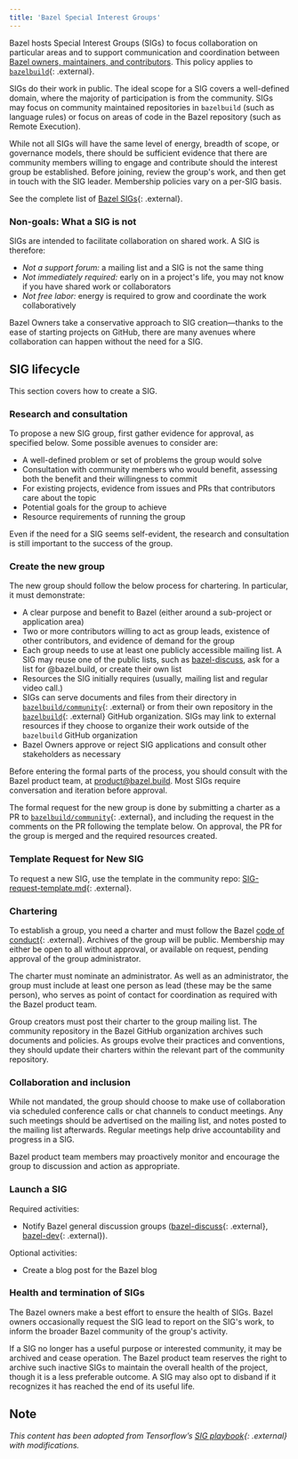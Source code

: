 ```yaml
---
title: 'Bazel Special Interest Groups'
---
```


Bazel hosts Special Interest Groups (SIGs) to focus collaboration on particular
areas and to support communication and coordination between [Bazel owners,
maintainers, and contributors](/contribute/contribution-policy). This policy
applies to [`bazelbuild`](http://github.com/bazelbuild){: .external}.

SIGs do their work in public. The ideal scope for a SIG covers a well-defined
domain, where the majority of participation is from the community. SIGs may
focus on community maintained repositories in `bazelbuild` (such as language
rules) or focus on areas of code in the Bazel repository (such as Remote
Execution).

While not all SIGs will have the same level of energy, breadth of scope, or
governance models, there should be sufficient evidence that there are community
members willing to engage and contribute should the interest group be
established. Before joining, review the group's work, and then get in touch
with the SIG leader. Membership policies vary on a per-SIG basis.

See the complete list of
[Bazel SIGs](https://github.com/bazelbuild/community/tree/master/sigs){: .external}.

### Non-goals: What a SIG is not

SIGs are intended to facilitate collaboration on shared work. A SIG is
therefore:

-   *Not a support forum:* a mailing list and a SIG is not the same thing
-   *Not immediately required:* early on in a project's life, you may not know
    if you have shared work or collaborators
-   *Not free labor:* energy is required to grow and coordinate the work
    collaboratively

Bazel Owners take a conservative approach to SIG creation—thanks to the ease of
starting projects on GitHub, there are many avenues where collaboration can
happen without the need for a SIG.

## SIG lifecycle

This section covers how to create a SIG.

### Research and consultation

To propose a new SIG group, first gather evidence for approval, as specified
below. Some possible avenues to consider are:

-   A well-defined problem or set of problems the group would solve
-   Consultation with community members who would benefit, assessing both the
    benefit and their willingness to commit
-   For existing projects, evidence from issues and PRs that contributors care
    about the topic
-   Potential goals for the group to achieve
-   Resource requirements of running the group

Even if the need for a SIG seems self-evident, the research and consultation is
still important to the success of the group.

### Create the new group

The new group should follow the below process for chartering. In particular, it
must demonstrate:

-   A clear purpose and benefit to Bazel (either around a sub-project or
    application area)
-   Two or more contributors willing to act as group leads, existence of other
    contributors, and evidence of demand for the group
-   Each group needs to use at least one publicly accessible mailing list. A SIG
    may reuse one of the public lists, such as
    [bazel-discuss](https://groups.google.com/g/bazel-discuss), ask for a list
    for @bazel.build, or create their own list
-   Resources the SIG initially requires (usually, mailing list and regular
    video call.)
-   SIGs can serve documents and files from their directory in
    [`bazelbuild/community`](https://github.com/bazelbuild/community){: .external}
    or from their own repository in the
    [`bazelbuild`](https://github.com/bazelbuild){: .external} GitHub
    organization. SIGs may link to external resources if they choose to organize
    their work outside of the `bazelbuild` GitHub organization
-   Bazel Owners approve or reject SIG applications and consult other
    stakeholders as necessary

Before entering the formal parts of the process, you should consult with
the Bazel product team, at product@bazel.build. Most SIGs require conversation
and iteration before approval.

The formal request for the new group is done by submitting a charter as a PR to
[`bazelbuild/community`](https://github.com/bazelbuild/community){: .external},
and including the request in the comments on the PR following the template
below. On approval, the PR for the group is merged and the required resources
created.

### Template Request for New SIG

To request a new SIG, use the template in the community repo:
[SIG-request-template.md](https://github.com/bazelbuild/community/blob/main/governance/SIG-request-template.md){: .external}.

### Chartering

To establish a group, you need a charter and must follow the Bazel
[code of conduct](https://github.com/bazelbuild/bazel/blob/HEAD/CODE_OF_CONDUCT.md){: .external}.
Archives of the group will be public. Membership may either be open to all
without approval, or available on request, pending approval of the group
administrator.

The charter must nominate an administrator. As well as an administrator, the
group must include at least one person as lead (these may be the same person),
who serves as point of contact for coordination as required with the Bazel
product team.

Group creators must post their charter to the group mailing list. The community
repository in the Bazel GitHub organization archives such documents and
policies. As groups evolve their practices and conventions, they should update
their charters within the relevant part of the community repository.

### Collaboration and inclusion

While not mandated, the group should choose to make use of collaboration
via scheduled conference calls or chat channels to conduct meetings. Any such
meetings should be advertised on the mailing list, and notes posted to the
mailing list afterwards. Regular meetings help drive accountability and progress
in a SIG.

Bazel product team members may proactively monitor and encourage the group to
discussion and action as appropriate.

### Launch a SIG

Required activities:

-   Notify Bazel general discussion groups
    ([bazel-discuss](https://groups.google.com/g/bazel-discuss){: .external},
    [bazel-dev](https://groups.google.com/g/bazel-dev){: .external}).

Optional activities:

-   Create a blog post for the Bazel blog

### Health and termination of SIGs

The Bazel owners make a best effort to ensure the health of SIGs. Bazel owners
occasionally request the SIG lead to report on the SIG's work, to inform the
broader Bazel community of the group's activity.

If a SIG no longer has a useful purpose or interested community, it may be
archived and cease operation. The Bazel product team reserves the right to
archive such inactive SIGs to maintain the overall health of the project,
though it is a less preferable outcome. A SIG may also opt to disband if
it recognizes it has reached the end of its useful life.

## Note

*This content has been adopted from Tensorflow’s
[SIG playbook](https://www.tensorflow.org/community/sig_playbook){: .external}
with modifications.*
